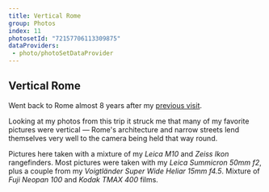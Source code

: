 ```yaml
---
title: Vertical Rome
group: Photos
index: 11
photosetId: "72157706113309875"
dataProviders:
 - photo/photoSetDataProvider
---
```


## Vertical Rome

Went back to Rome almost 8 years after my [previous visit](/photos/rome.html).

Looking at my photos from this trip it struck me that many of my favorite pictures were vertical — Rome's architecture and narrow streets lend themselves very well to the camera being held that way round.

Pictures here taken with a mixture of my _Leica M10_ and _Zeiss Ikon_ rangefinders. Most pictures were taken with my _Leica Summicron 50mm f2_, plus a couple from my _Voigtländer Super Wide Heliar 15mm f4.5_. Mixture of _Fuji Neopan 100_ and _Kodak TMAX 400_ films.

<PhotoSet />
